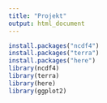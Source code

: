 ```yaml
---
title: "Projekt"
output: html_document
---
```


```r
install.packages("ncdf4")
install.packages("terra")
install.packages("here")
library(ncdf4)
library(terra)
library(here)
library(ggplot2)
```

